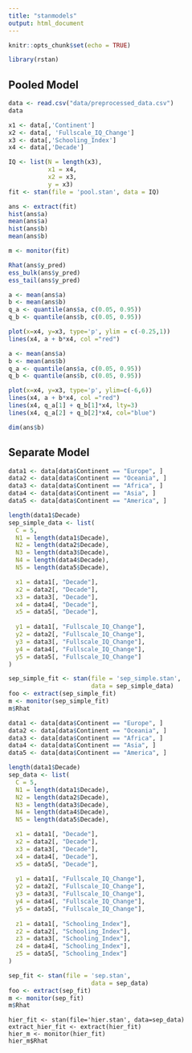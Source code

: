 ```yaml
---
title: "stanmodels"
output: html_document
---
```


```r
knitr::opts_chunk$set(echo = TRUE)
```

```r
library(rstan)
```

## Pooled Model

```r
data <- read.csv("data/preprocessed_data.csv")
data
```

```r
x1 <- data[,'Continent']
x2 <- data[, 'Fullscale_IQ_Change']
x3 <- data[,'Schooling_Index']
x4 <- data[,'Decade']

IQ <- list(N = length(x3),
           x1 = x4,
           x2 = x3,
           y = x3)
fit <- stan(file = 'pool.stan', data = IQ)
```

```r
ans <- extract(fit)
hist(ans$a)
mean(ans$a)
hist(ans$b)
mean(ans$b)
```

```r
m <- monitor(fit)
```

```r
Rhat(ans$y_pred)
ess_bulk(ans$y_pred)
ess_tail(ans$y_pred)
```

```r
a <- mean(ans$a)
b <- mean(ans$b)
q_a <- quantile(ans$a, c(0.05, 0.95))
q_b <- quantile(ans$b, c(0.05, 0.95))

plot(x=x4, y=x3, type='p', ylim = c(-0.25,1))
lines(x4, a + b*x4, col ="red")
```

```r
a <- mean(ans$a)
b <- mean(ans$b)
q_a <- quantile(ans$a, c(0.05, 0.95))
q_b <- quantile(ans$b, c(0.05, 0.95))

plot(x=x4, y=x3, type='p', ylim=c(-6,6))
lines(x4, a + b*x4, col ="red")
lines(x4, q_a[1] + q_b[1]*x4, lty=3)
lines(x4, q_a[2] + q_b[2]*x4, col="blue")
```

```r
dim(ans$b)
```

## Separate Model

```r
data1 <- data[data$Continent == "Europe", ]
data2 <- data[data$Continent == "Oceania", ]
data3 <- data[data$Continent == "Africa", ]
data4 <- data[data$Continent == "Asia", ]
data5 <- data[data$Continent == "America", ]

length(data1$Decade)
sep_simple_data <- list(
  C = 5,
  N1 = length(data1$Decade),
  N2 = length(data2$Decade),
  N3 = length(data3$Decade),
  N4 = length(data4$Decade),
  N5 = length(data5$Decade),

  x1 = data1[, "Decade"],
  x2 = data2[, "Decade"],
  x3 = data3[, "Decade"],
  x4 = data4[, "Decade"],
  x5 = data5[, "Decade"],
  
  y1 = data1[, "Fullscale_IQ_Change"],
  y2 = data2[, "Fullscale_IQ_Change"],
  y3 = data3[, "Fullscale_IQ_Change"],
  y4 = data4[, "Fullscale_IQ_Change"],
  y5 = data5[, "Fullscale_IQ_Change"]
)

sep_simple_fit <- stan(file = 'sep_simple.stan',
                       data = sep_simple_data)
foo <- extract(sep_simple_fit)
m <- monitor(sep_simple_fit)
m$Rhat
```

```r
data1 <- data[data$Continent == "Europe", ]
data2 <- data[data$Continent == "Oceania", ]
data3 <- data[data$Continent == "Africa", ]
data4 <- data[data$Continent == "Asia", ]
data5 <- data[data$Continent == "America", ]

length(data1$Decade)
sep_data <- list(
  C = 5,
  N1 = length(data1$Decade),
  N2 = length(data2$Decade),
  N3 = length(data3$Decade),
  N4 = length(data4$Decade),
  N5 = length(data5$Decade),

  x1 = data1[, "Decade"],
  x2 = data2[, "Decade"],
  x3 = data3[, "Decade"],
  x4 = data4[, "Decade"],
  x5 = data5[, "Decade"],
  
  y1 = data1[, "Fullscale_IQ_Change"],
  y2 = data2[, "Fullscale_IQ_Change"],
  y3 = data3[, "Fullscale_IQ_Change"],
  y4 = data4[, "Fullscale_IQ_Change"],
  y5 = data5[, "Fullscale_IQ_Change"],
  
  z1 = data1[, "Schooling_Index"],
  z2 = data2[, "Schooling_Index"],
  z3 = data3[, "Schooling_Index"],
  z4 = data4[, "Schooling_Index"],
  z5 = data5[, "Schooling_Index"]
)

sep_fit <- stan(file = 'sep.stan',
                       data = sep_data)
foo <- extract(sep_fit)
m <- monitor(sep_fit)
m$Rhat
```

```r_hier
hier_fit <- stan(file='hier.stan', data=sep_data)
extract_hier_fit <- extract(hier_fit)
hier_m <- monitor(hier_fit)
hier_m$Rhat


```
